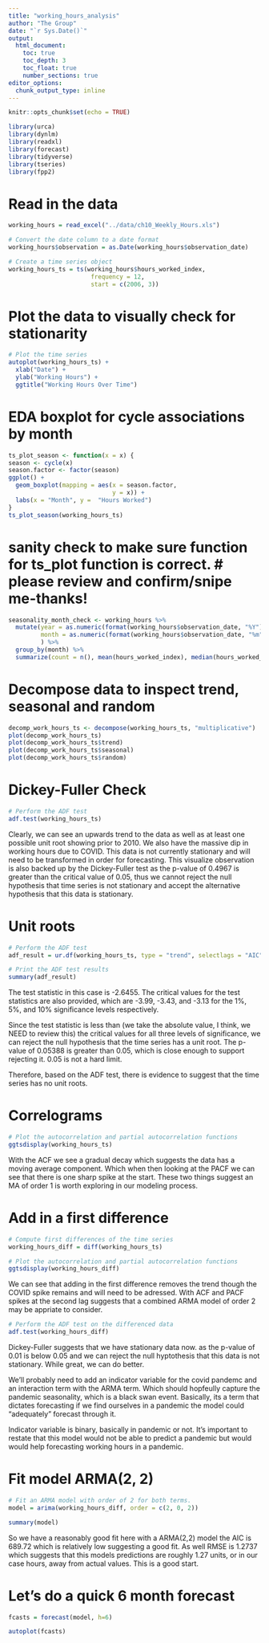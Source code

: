```yaml
---
title: "working_hours_analysis"
author: "The Group"
date: "`r Sys.Date()`"
output: 
  html_document:
    toc: true
    toc_depth: 3
    toc_float: true
    number_sections: true
editor_options: 
  chunk_output_type: inline
---
```


```r
knitr::opts_chunk$set(echo = TRUE)

library(urca)
library(dynlm)
library(readxl)
library(forecast)
library(tidyverse)
library(tseries)
library(fpp2)
```

# Read in the data
```r
working_hours = read_excel("../data/ch10_Weekly_Hours.xls")

# Convert the date column to a date format
working_hours$observation = as.Date(working_hours$observation_date)

# Create a time series object
working_hours_ts = ts(working_hours$hours_worked_index, 
                       frequency = 12, 
                       start = c(2006, 3))
```

# Plot the data to visually check for stationarity
```r
# Plot the time series
autoplot(working_hours_ts) + 
  xlab("Date") + 
  ylab("Working Hours") +
  ggtitle("Working Hours Over Time")
```

# EDA boxplot for cycle associations by month
```r
ts_plot_season <- function(x = x) {
season <- cycle(x)
season.factor <- factor(season)
ggplot() + 
  geom_boxplot(mapping = aes(x = season.factor,
                             y = x)) +
  labs(x = "Month", y =  "Hours Worked")
}
ts_plot_season(working_hours_ts)
```

# sanity check to make sure function for ts_plot function is correct. # please review and confirm/snipe me-thanks!
```r
seasonality_month_check <- working_hours %>%
  mutate(year = as.numeric(format(working_hours$observation_date, "%Y")),
         month = as.numeric(format(working_hours$observation_date, "%m"))
         ) %>%
  group_by(month) %>%
  summarize(count = n(), mean(hours_worked_index), median(hours_worked_index))
```

# Decompose data to inspect trend, seasonal and random
```r
decomp_work_hours_ts <- decompose(working_hours_ts, "multiplicative")
plot(decomp_work_hours_ts)
plot(decomp_work_hours_ts$trend)
plot(decomp_work_hours_ts$seasonal)
plot(decomp_work_hours_ts$random)
```

# Dickey-Fuller Check
```r
# Perform the ADF test
adf.test(working_hours_ts)
```
Clearly, we can see an upwards trend to the data as well as at least one possible unit root showing prior to 2010. We also have the massive dip in working hours due to COVID. This data is not currently stationary and will need to be transformed in order for forecasting. This visualize observation is also backed up by the Dickey-Fuller test as the p-value of 0.4967 is greater than the critical value of 0.05, thus we cannot reject the null hypothesis that time series is not stationary and accept the alternative hypothesis that this data is stationary.

# Unit roots
```r
# Perform the ADF test
adf_result = ur.df(working_hours_ts, type = "trend", selectlags = "AIC")

# Print the ADF test results
summary(adf_result)
```
The test statistic in this case is -2.6455. The critical values for the test statistics are also provided, which are -3.99, -3.43, and -3.13 for the 1%, 5%, and 10% significance levels respectively.

Since the test statistic is less than (we take the absolute value, I think, we NEED to review this) the critical values for all three levels of significance, we can reject the null hypothesis that the time series has a unit root. The p-value of 0.05388 is greater than 0.05, which is close enough to support rejecting it. 0.05 is not a hard limit.

Therefore, based on the ADF test, there is evidence to suggest that the time series has no unit roots.

# Correlograms
```r
# Plot the autocorrelation and partial autocorrelation functions
ggtsdisplay(working_hours_ts)
```
With the ACF we see a gradual decay which suggests the data has a moving average component. Which when then looking at the PACF we can see that there is one sharp spike at the start. These two things suggest an MA of order 1 is worth exploring in our modeling process.

# Add in a first difference
```r
# Compute first differences of the time series
working_hours_diff = diff(working_hours_ts)

# Plot the autocorrelation and partial autocorrelation functions
ggtsdisplay(working_hours_diff)
```
We can see that adding in the first difference removes the trend though the COVID spike remains and will need to be adressed. With ACF and PACF spikes at the second lag suggests that a combined ARMA model of order 2 may be appriate to consider.

```r
# Perform the ADF test on the differenced data
adf.test(working_hours_diff)
```
Dickey-Fuller suggests that we have stationary data now. as the p-value of 0.01 is below 0.05 and we can reject the null hyptothesis that this data is not stationary. While great, we can do better. 

We'll probably need to add an indicator variable for the covid pandemc and an interaction term with the ARMA term. Which should hopfeully capture the pandemic seasonality, which is a black swan event. Basically, its a term that dictates forecasting if we find ourselves in a pandemic the model could "adequately" forecast through it. 

Indicator variable is binary, basically in pandemic or not. It's important to restate that this model would not be able to predict a pandemic but would would help forecasting working hours in a pandemic.

# Fit model ARMA(2, 2)
```r
# Fit an ARMA model with order of 2 for both terms.
model = arima(working_hours_diff, order = c(2, 0, 2))

summary(model)
```
So we have a reasonably good fit here with a ARMA(2,2) model the AIC is 689.72 which is relatively low suggesting a good fit. As well RMSE is 1.2737 which suggests that this models predictions are roughly 1.27 units, or in our case hours, away from actual values. This is a good start.

# Let's do a quick 6 month forecast
```r
fcasts = forecast(model, h=6)

autoplot(fcasts)
```

